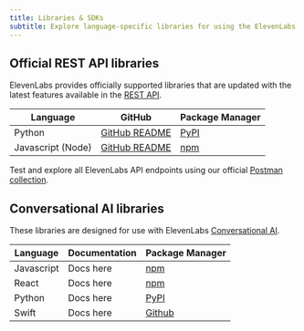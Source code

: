 ```yaml
---
title: Libraries & SDKs
subtitle: Explore language-specific libraries for using the ElevenLabs API.
---
```


## Official REST API libraries

ElevenLabs provides officially supported libraries that are updated with the latest features available in the [REST API](/docs/api-reference/introduction).

| Language          | GitHub                                                           | Package Manager                                 |
| ----------------- | ---------------------------------------------------------------- | ----------------------------------------------- |
| Python            | [GitHub README](https://github.com/elevenlabs/elevenlabs-python) | [PyPI](https://pypi.org/project/elevenlabs/)    |
| Javascript (Node) | [GitHub README](https://github.com/elevenlabs/elevenlabs-js)     | [npm](https://www.npmjs.com/package/elevenlabs) |

Test and explore all ElevenLabs API endpoints using our official [Postman collection](https://www.postman.com/elevenlabs/elevenlabs/collection/7i9rytu/elevenlabs-api-documentation?action=share&creator=39903018).

## Conversational AI libraries

These libraries are designed for use with ElevenLabs [Conversational AI](/docs/conversational-ai/introduction).

| Language   | Documentation | Package Manager                                         |
| ---------- | ------------- | ------------------------------------------------------- |
| Javascript | Docs here     | [npm](https://www.npmjs.com/package/@11labs/client)     |
| React      | Docs here     | [npm](https://www.npmjs.com/package/@11labs/react)      |
| Python     | Docs here     | [PyPI](https://pypi.org/project/elevenlabs/)            |
| Swift      | Docs here     | [Github](https://github.com/elevenlabs/ElevenLabsSwift) |
